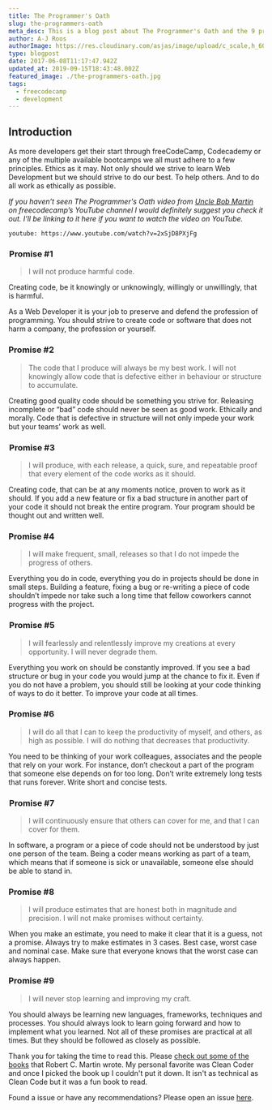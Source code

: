 ```yaml
---
title: The Programmer's Oath
slug: the-programmers-oath
meta_desc: This is a blog post about The Programmer's Oath and the 9 promises any developer should strive to keep.
author: A-J Roos
authorImage: https://res.cloudinary.com/asjas/image/upload/c_scale,h_60,q_auto:good,w_46/v1569442046/personal-website/profile_new.jpg
type: blogpost
date: 2017-06-08T11:17:47.942Z
updated_at: 2019-09-15T18:43:48.002Z
featured_image: ./the-programmers-oath.jpg
tags:
  - freecodecamp
  - development
---
```


## Introduction

As more developers get their start through freeCodeCamp, Codecademy or any of the multiple available bootcamps we all
must adhere to a few principles. Ethics as it may. Not only should we strive to learn Web Development but we should
strive to do our best. To help others. And to do all work as ethically as possible.

_If you haven’t seen The Programmer's Oath video from [Uncle Bob Martin](https://en.wikipedia.org/wiki/Robert_C._Martin)
on freecodecamp’s YouTube channel I would definitely suggest you check it out. I’ll be linking to it here if you want to
watch the video on YouTube._

`youtube: https://www.youtube.com/watch?v=2xSjD8PXjFg`

###  Promise #1

> I will not produce harmful code.

Creating code, be it knowingly or unknowingly, willingly or unwillingly, that is harmful.

As a Web Developer it is your job to preserve and defend the profession of programming. You should strive to create code
or software that does not harm a company, the profession or yourself.

### Promise #2

> The code that I produce will always be my best work. I will not knowingly allow code that is defective either in
> behaviour or structure to accumulate.

Creating good quality code should be something you strive for. Releasing incomplete or “bad” code should never be seen
as good work. Ethically and morally. Code that is defective in structure will not only impede your work but your teams’
work as well.

###  Promise #3

> I will produce, with each release, a quick, sure, and repeatable proof that every element of the code works as it
> should.

Creating code, that can be at any moments notice, proven to work as it should. If you add a new feature or fix a bad
structure in another part of your code it should not break the entire program. Your program should be thought out and
written well.

### Promise #4

> I will make frequent, small, releases so that I do not impede the progress of others.

Everything you do in code, everything you do in projects should be done in small steps. Building a feature, fixing a bug
or re-writing a piece of code shouldn’t impede nor take such a long time that fellow coworkers cannot progress with the
project.

###  Promise #5

> I will fearlessly and relentlessly improve my creations at every opportunity. I will never degrade them.

Everything you work on should be constantly improved. If you see a bad structure or bug in your code you would jump at
the chance to fix it. Even if you do not have a problem, you should still be looking at your code thinking of ways to do
it better. To improve your code at all times.

### Promise #6

> I will do all that I can to keep the productivity of myself, and others, as high as possible. I will do nothing that
> decreases that productivity.

You need to be thinking of your work colleagues, associates and the people that rely on your work. For instance, don’t
checkout a part of the program that someone else depends on for too long. Don’t write extremely long tests that runs
forever. Write short and concise tests.

###  Promise #7

> I will continuously ensure that others can cover for me, and that I can cover for them.

In software, a program or a piece of code should not be understood by just one person of the team. Being a coder means
working as part of a team, which means that if someone is sick or unavailable, someone else should be able to stand in.

### Promise #8

> I will produce estimates that are honest both in magnitude and precision. I will not make promises without certainty.

When you make an estimate, you need to make it clear that it is a guess, not a promise. Always try to make estimates in
3 cases. Best case, worst case and nominal case. Make sure that everyone knows that the worst case can always happen.

### Promise #9

> I will never stop learning and improving my craft.

You should always be learning new languages, frameworks, techniques and processes. You should always look to learn going
forward and how to implement what you learned. Not all of these promises are practical at all times. But they should be
followed as closely as possible.

Thank you for taking the time to read this. Please
[check out some of the books](https://www.goodreads.com/author/show/45372.Robert_C_Martin) that Robert C. Martin wrote.
My personal favorite was Clean Coder and once I picked the book up I couldn't put it down. It isn't as technical as
Clean Code but it was a fun book to read.

Found a issue or have any recommendations? Please open an issue
[here](https://github.com/Asjas/Personal-Website/issues).
